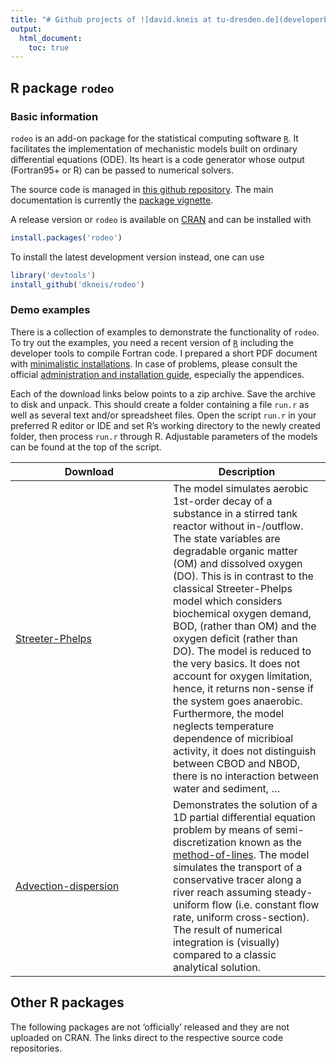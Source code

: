 ```yaml
---
title: "# Github projects of ![david.kneis at tu-dresden.de](developerEmail.gif)"
output:
  html_document:
    toc: true
---
```


## R package `rodeo`

### Basic information
`rodeo` is an add-on package for the statistical computing software [`R`](https://www.r-project.org/). It facilitates the implementation of mechanistic models built on ordinary differential equations (ODE). Its heart is a code generator whose output (Fortran95+ or R) can be passed to numerical solvers.

The source code is managed in [this github repository](https://github.com/dkneis/rodeo). The main documentation is currently the [package vignette](https://github.com/dkneis/rodeo/blob/master/vignettes/rodeo.pdf).

A release version or `rodeo` is available on [CRAN](http://cran.r-project.org/package=rodeo) and can be installed with

```r
install.packages('rodeo')
```
To install the latest development version instead, one can use

```r
library('devtools')
install_github('dkneis/rodeo')
```

### Demo examples

There is a collection of examples to demonstrate the functionality of `rodeo`. To try out the examples, you need a recent version of [`R`](https://www.r-project.org/) including the developer tools to compile Fortran code. I prepared a short PDF document with [minimalistic installations](installShort.pdf). In case of problems, please consult the official [administration and installation guide](https://cran.r-project.org/doc/manuals/r-release/R-admin.html), especially the appendices.

Each of the download links below points to a zip archive. Save the archive to disk and unpack. This should create a folder containing a file `run.r` as well as several text and/or spreadsheet files. Open the script `run.r` in your preferred R editor or IDE and set R's working directory to the newly created folder, then process `run.r` through R. Adjustable parameters of the models can be found at the top of the script.

| Download | Description |
|---|---|
| [Streeter-Phelps](rodeoExamples/streeterPhelpsLike.zip)  | The model simulates aerobic 1st-order decay of a substance in a stirred tank reactor without in-/outflow. The state variables are degradable organic matter (OM) and dissolved oxygen (DO). This is in contrast to the classical Streeter-Phelps model which considers biochemical oxygen demand, BOD, (rather than OM) and the oxygen deficit (rather than DO). The model is reduced to the very basics. It does not account for oxygen limitation, hence, it returns non-sense if the system goes anaerobic. Furthermore, the model neglects temperature dependence of micribioal activity, it does not distinguish between CBOD and NBOD, there is no interaction between water and sediment, ... |
| [Advection-dispersion](rodeoExamples/advectionDispersion.zip) | Demonstrates the solution of a 1D partial differential equation problem by means of semi-discretization known as the [method-of-lines](https://en.wikipedia.org/wiki/Method_of_lines). The model simulates the transport of a conservative tracer along a river reach assuming steady-uniform flow (i.e. constant flow rate, uniform cross-section). The result of numerical integration is (visually) compared to a classic analytical solution. |

## Other R packages

The following packages are not 'officially' released and they are not uploaded on CRAN. The links direct to the respective source code repositories.


